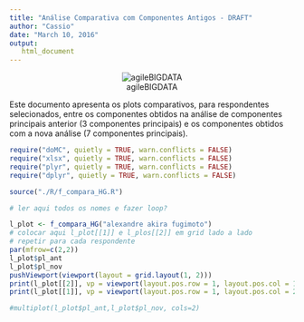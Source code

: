 ```yaml
---
title: "Análise Comparativa com Componentes Antigos - DRAFT"
author: "Cassio"
date: "March 10, 2016"
output: 
   html_document
---
```


<center>![agileBIGDATA](./logoAgileBD.png)</center>

Este documento apresenta os plots comparativos, para respondentes selecionados, entre os componentes obtidos na análise de componentes principais anterior (3 componentes principais) e os componentes obtidos com a nova análise (7 componentes principais).

```r
require("doMC", quietly = TRUE, warn.conflicts = FALSE)
require("xlsx", quietly = TRUE, warn.conflicts = FALSE)
require("plyr", quietly = TRUE, warn.conflicts = FALSE)
require("dplyr", quietly = TRUE, warn.conflicts = FALSE)

source("./R/f_compara_HG.R") 

# ler aqui todos os nomes e fazer loop?

l_plot <- f_compara_HG("alexandre akira fugimoto")
# colocar aqui l_plot[[1]] e l_plos[[2]] em grid lado a lado
# repetir para cada respondente
par(mfrow=c(2,2))
l_plot$pl_ant
l_plot$pl_nov
pushViewport(viewport(layout = grid.layout(1, 2)))
print(l_plot[[2]], vp = viewport(layout.pos.row = 1, layout.pos.col = 1, width=0.4, height=0.4))
print(l_plot[[1]], vp = viewport(layout.pos.row = 1, layout.pos.col = 2, width=0.4, height=0.4))

#multiplot(l_plot$pl_ant,l_plot$pl_nov, cols=2)
```

